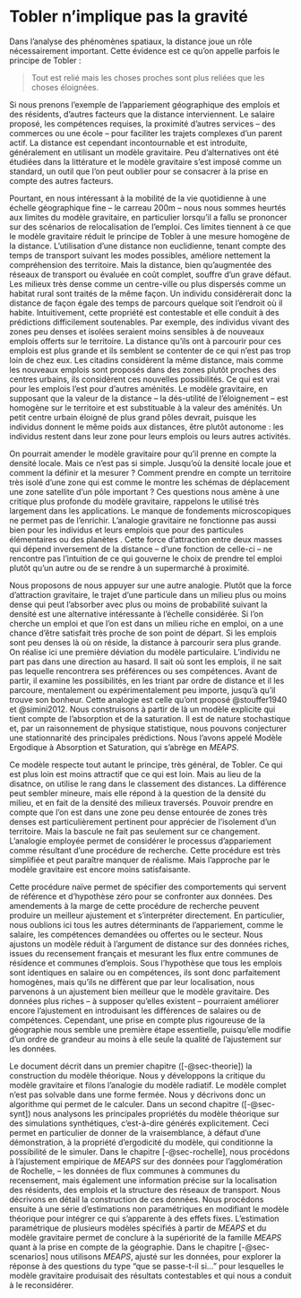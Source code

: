 # Tobler n'implique pas la gravité

Dans l'analyse des phénomènes spatiaux, la distance joue un rôle nécessairement important.
Cette évidence est ce qu'on appelle parfois le principe de Tobler :

> Tout est relié mais les choses proches sont plus reliées que les choses éloignées.

Si nous prenons l'exemple de l'appariement géographique des emplois et des résidents, d'autres facteurs que la distance interviennent.
Le salaire proposé, les compétences requises, la proximité d'autres services -- des commerces ou une école -- pour faciliter les trajets complexes d'un parent actif.
La distance est cependant incontournable et est introduite, généralement en utilisant un modèle gravitaire.
Peu d'alternatives ont été étudiées dans la littérature et le modèle gravitaire s'est imposé comme un standard, un outil que l'on peut oublier pour se consacrer à la prise en compte des autres facteurs.

Pourtant, en nous intéressant à la mobilité de la vie quotidienne à une échelle géographique fine -- le carreau 200m -- nous nous sommes heurtés aux limites du modèle gravitaire, en particulier lorsqu'il a fallu se prononcer sur des scénarios de relocalisation de l'emploi.
Ces limites tiennent à ce que le modèle gravitaire réduit le principe de Tobler à une mesure homogène de la distance.
L'utilisation d'une distance non euclidienne, tenant compte des temps de transport suivant les modes possibles, améliore nettement la compréhension des territoire.
Mais la distance, bien qu'augmentée des réseaux de transport ou évaluée en coût complet, souffre d'un grave défaut.
Les milieux très dense comme un centre-ville ou plus dispersés comme un habitat rural sont traités de la même façon.
Un individu considérerait donc la distance de façon égale des temps de parcours quelque soit l'endroit où il habite.
Intuitivement, cette propriété est contestable et elle conduit à des prédictions difficilement soutenables.
Par exemple, des individus vivant des zones peu denses et isolées seraient moins sensibles à de nouveaux emplois offerts sur le territoire.
La distance qu'ils ont à parcourir pour ces emplois est plus grande et ils semblent se contenter de ce qui n'est pas trop loin de chez eux.
Les citadins considèrent la même distance, mais comme les nouveaux emplois sont proposés dans des zones plutôt proches des centres urbains, ils considèrent ces nouvelles possibilités.
Ce qui est vrai pour les emplois l'est pour d'autres aménités.
Le modèle gravitaire, en supposant que la valeur de la distance -- la dés-utilité de l'éloignement -- est homogène sur le territoire et est substituable à la valeur des aménités.
Un petit centre urbain éloigné de plus grand pôles devrait, puisque les individus donnent le même poids aux distances, être plutôt autonome : les individus restent dans leur zone pour leurs emplois ou leurs autres activités.

On pourrait amender le modèle gravitaire pour qu'il prenne en compte la densité locale.
Mais ce n'est pas si simple.
Jusqu'où la densité locale joue et comment la définir et la mesurer ?
Comment prendre en compte un territoire très isolé d'une zone qui est comme le montre les schémas de déplacement une zone satellite d'un pôle important ?
Ces questions nous amène à une critique plus profonde du modèle gravitaire, rappelons le utilisé très largement dans les applications.
Le manque de fondements microscopiques ne permet pas de l'enrichir.
L'analogie gravitaire ne fonctionne pas aussi bien pour les individus et leurs emplois que pour des particules élémentaires ou des planètes .
Cette force d'attraction entre deux masses qui dépend inversement de la distance -- d'une fonction de celle-ci -- ne rencontre pas l'intuition de ce qui gouverne le choix de prendre tel emploi plutôt qu'un autre ou de se rendre à un supermarché à proximité.

Nous proposons de nous appuyer sur une autre analogie.
Plutôt que la force d'attraction gravitaire, le trajet d'une particule dans un milieu plus ou moins dense qui peut l'absorber avec plus ou moins de probabilité suivant la densité est une alternative intéressante à l'échelle considérée.
Si l'on cherche un emploi et que l'on est dans un milieu riche en emploi, on a une chance d'être satisfait très proche de son point de départ.
Si les emplois sont peu denses là où on réside, la distance à parcourir sera plus grande.
On réalise ici une première déviation du modèle particulaire.
L'individu ne part pas dans une direction au hasard.
Il sait où sont les emplois, il ne sait pas lequelle rencontrera ses préférences ou ses compétences.
Avant de partir, il examine les possibilités, en les triant par ordre de distance et il les parcoure, mentalement ou expérimentalement peu importe, jusqu'à qu'il trouve son bonheur.
Cette analogie est celle qu'ont proposé @stouffer1940 et @simini2012.
Nous construisons à partir de là un modèle explicite qui tient compte de l'absorption et de la saturation.
Il est de nature stochastique et, par un raisonnement de physique statistique, nous pouvons conjecturer une stationnarité des principales prédictions.
Nous l'avons appelé Modèle Ergodique à Absorption et Saturation, qui s'abrège en *MEAPS*.

Ce modèle respecte tout autant le principe, très général, de Tobler.
Ce qui est plus loin est moins attractif que ce qui est loin.
Mais au lieu de la disatnce, on utilise le rang dans le classement des distances.
La différence peut sembler mineure, mais elle répond à la question de la densité du milieu, et en fait de la densité des milieux traversés.
Pouvoir prendre en compte que l'on est dans une zone peu dense entourée de zones très denses est particulièrement pertinent pour apprécier de l'isolement d'un territoire.
Mais la bascule ne fait pas seulement sur ce changement.
L'analogie employée permet de considérer le processus d'appariement comme résultant d'une procédure de recherche.
Cette procédure est très simplifiée et peut paraître manquer de réalisme.
Mais l'approche par le modèle gravitaire est encore moins satisfaisante.

Cette procédure naïve permet de spécifier des comportements qui servent de référence et d'hypothèse zéro pour se confronter aux données.
Des amendements à la marge de cette procédure de recherche peuvent produire un meilleur ajustement et s'interpréter directement.
En particulier, nous oublions ici tous les autres déterminants de l'appariement, comme le salaire, les compétences demandées ou offertes ou le secteur.
Nous ajustons un modèle réduit à l'argument de distance sur des données riches, issues du recensement français et mesurant les flux entre communes de résidence et communes d'emplois.
Sous l'hypothèse que tous les emplois sont identiques en salaire ou en compétences, ils sont donc parfaitement homogènes, mais qu'ils ne diffèrent que par leur localisation, nous parvenons à un ajustement bien meilleur que le modèle gravitaire.
Des données plus riches -- à supposer qu'elles existent -- pourraient améliorer encore l'ajustement en introduisant les différences de salaires ou de compétences.
Cependant, une prise en compte plus rigoureuse de la géographie nous semble une première étape essentielle, puisqu'elle modifie d'un ordre de grandeur au moins à elle seule la qualité de l'ajustement sur les données.

Le document décrit dans un premier chapitre ([-@sec-theorie]) la construction du modèle théorique.
Nous y développons la critique du modèle gravitaire et filons l'analogie du modèle radiatif.
Le modèle complet n'est pas solvable dans une forme fermée.
Nous y décrivons donc un algorithme qui permet de le calculer.
Dans un second chapitre ([-@sec-synt]) nous analysons les principales propriétés du modèle théorique sur des simulations synthétiques, c'est-à-dire générés explicitement.
Ceci permet en particulier de donner de la vraisemblance, à défaut d'une démonstration, à la propriété d'ergodicité du modèle, qui conditionne la possibilité de le simuler.
Dans le chapitre [-@sec-rochelle], nous procédons à l'ajustement empirique de *MEAPS* sur des données pour l'agglomération de Rochelle, -- les données de flux communes à communes du recensement, mais également une information précise sur la localisation des résidents, des emplois et la structure des réseaux de transport.
Nous décrivons en détail la construction de ces données.
Nous procédons ensuite à une série d'estimations non paramétriques en modifiant le modèle théorique pour intégrer ce qui s'apparente à des effets fixes.
L'estimation paramétrique de plusieurs modèles spécifiés à partir de *MEAPS* et du modèle gravitaire permet de conclure à la supériorité de la famille *MEAPS* quant à la prise en compte de la géographie.
Dans le chapitre [-@sec-scenarios] nous utilisons *MEAPS*, ajusté sur les données, pour explorer la réponse à des questions du type "que se passe-t-il si..." pour lesquelles le modèle gravitaire produisait des résultats contestables et qui nous a conduit à le reconsidérer.
